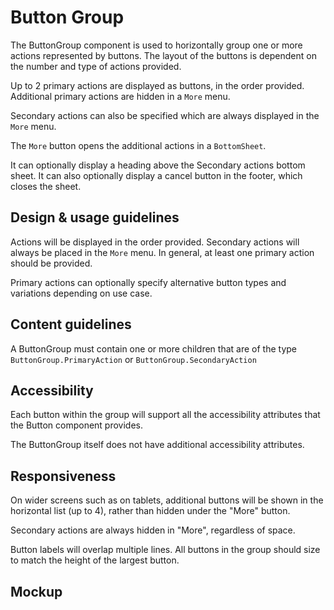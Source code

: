 
<Meta title="Components/Actions/ButtonGroup" />

# Button Group

The ButtonGroup component is used to horizontally group one or more actions
represented by buttons. The layout of the buttons is dependent on the number and
type of actions provided.

Up to 2 primary actions are displayed as buttons, in the order provided.
Additional primary actions are hidden in a `More` menu.

Secondary actions can also be specified which are always displayed in the `More`
menu.

The `More` button opens the additional actions in a `BottomSheet`.

It can optionally display a heading above the Secondary actions bottom sheet. It
can also optionally display a cancel button in the footer, which closes the
sheet.

## Design & usage guidelines

Actions will be displayed in the order provided. Secondary actions will always
be placed in the `More` menu. In general, at least one primary action should be
provided.

Primary actions can optionally specify alternative button types and variations
depending on use case.

## Content guidelines

A ButtonGroup must contain one or more children that are of the type
`ButtonGroup.PrimaryAction` or `ButtonGroup.SecondaryAction`

## Accessibility

Each button within the group will support all the accessibility attributes that
the Button component provides.

The ButtonGroup itself does not have additional accessibility attributes.

## Responsiveness

On wider screens such as on tablets, additional buttons will be shown in the
horizontal list (up to 4), rather than hidden under the "More" button.

Secondary actions are always hidden in "More", regardless of space.

Button labels will overlap multiple lines. All buttons in the group should size
to match the height of the largest button.

## Mockup

<Figma
  collapsable
  url="https://www.figma.com/file/avvgu5SkbBvS8lGVePBsqO/%F0%9F%92%99-Product%2FMobile?node-id=15363%3A35792"
/>
